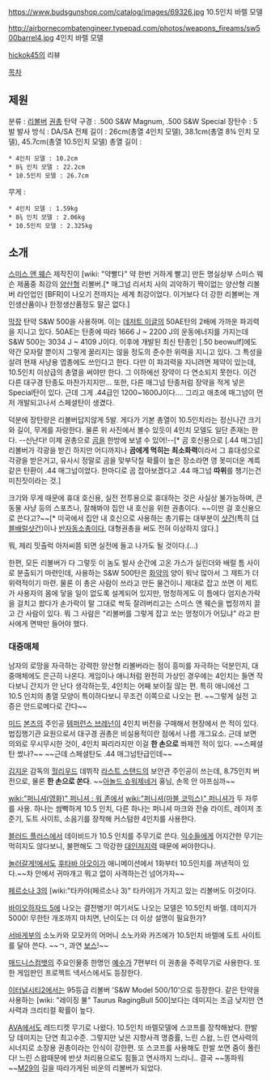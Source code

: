 https://www.budsgunshop.com/catalog/images/69326.jpg
10.5인치 바렐 모델

http://airbornecombatengineer.typepad.com/photos/weapons_fireams/sw500barrel4.jpg
4인치 바렐 모델

{{{#!html
<object width="560" height="315"><param name="movie" value="//www.youtube.com/v/J-FG9ZKerGM?hl=ko_KR&amp;version=3"></param><param name="allowFullScreen" value="true"></param><param name="allowscriptaccess" value="always"></param><embed src="//www.youtube.com/v/J-FG9ZKerGM?hl=ko_KR&amp;version=3" type="application/x-shockwave-flash" width="560" height="315" allowscriptaccess="always" allowfullscreen="true"></embed></object>}}}
[[hickok45]]의 리뷰

[[목차]]

== 제원 ==
분류 : [[리볼버]] [[권총]]
탄약 구경 : .500 S&W Magnum, .500 S&W Special
장탄수 : 5발
발사 방식 : DA/SA
전체 길이 : 26cm(총열 4인치 모델), 38.1cm(총열 8¾ 인치 모델), 45.7cm(총열 10.5인치 모델) 
총열 길이 : 
 * 4인치 모델 : 10.2cm
 * 8¾ 인치 모델 : 22.2cm
 * 10.5인치 모델 : 26.7cm 
무게 : 
 * 4인치 모델 : 1.59kg
 * 8¾ 인치 모델 : 2.06kg
 * 10.5인치 모델 : 2.325kg 

== 소개 ==
[[스미스 앤 웨슨]] 제작진이 [wiki: "약빨다" 약 한번 거하게 빨고] 만든 명실상부 스미스 웨슨 제품중 최강의 [[양산형]] 리볼버.[* 매그넘 리서치 사의 괴악하기 짝이없는 양산형 리볼버 라인업인 [BFR]이 나오기 전까지는 세계 최강이었다. 이거보다 더 강한 리볼버는 개인생산품이나 한정생산품정도 말곤 없다.]

[[막장]] 탄약 S&W 500을 사용하며. 이는 [[데저트 이글]]의 50AE탄의 2배에 가까운 파괴력을 지니고 있다. 50AE는 탄종에 따라 1666 J ~ 2200 J의 운동에너지를 가지는데 S&W 500는 3034 J ~ 4109 J이다. 이후에 개발된 최신 탄종인 [.50 beowulf]에도 약간 모자랄 뿐이지 그렇게 꿀리지는 않을 정도의 준수한 위력을 지니고 있다. 그 특성을 살려 현재 사냥용 엽총에도 쓰인다고 한다. 다만 이 파괴력을 지니려면 제약이 있는데, 10.5인치 이상급의 총열을 써야만 한다. 그 이하에선 장약이 다 연소되지 못한다. 이건 다른 대구경 탄종도 마찬가지지만... 또한, 다른 매그넘 탄종처럼 장약을 적게 넣은 Special탄이 있다. 근데 그게 .44급인 1200~1600J이다…. 그리고 애초에 매그넘이 먼저 개발되고나서 스페셜탄이 생겼다.

덕분에 장탄량은 리볼버답지않게 5발. 게다가 기본 총열이 10.5인치라는 정신나간 크기와 길이, 무게를 자랑한다. 물론 위 사진에서 볼수 있듯이 4인치 모델도 일단 존재는 한다. --신난다! 이제 권총으로 [[곰]]을 한방에 보낼 수 있어!--[* 곰 호신용으로 [.44 매그넘] 리볼버가 각광을 받긴 하지만 어디까지나 '''곰에게 먹히는 최소화력'''이라서 그 휴대성으로 각광을 받은거고, 유사시 정말로 곰을 맞부닥칠 확률이 높은 장소라면 영 못미더운 계륵같은 탄환이 .44 매그넘이었다. 한마디로 곰 잡아보겠다고 .44 매그넘 '''따위'''를 챙기는건 미친짓이라는 것.]

크기와 무게 때문에 휴대 호신용, 실전 전투용으로 휴대하는 것은 사실상 불가능하며, 큰 동물 사냥 등의 스포츠나, 잘해봐야 집안 내 호신을 위한 권총이다. ~~이딴 걸 호신용으로 쓴다고?~~[* 미국에서 집안 내 호신으로 사용하는 총기류는 대부분이 [[샷건]](특히 [[더블배럴샷건]])이나 [[반자동소총]]이다, 대형권총을 써도 전혀 이상하지 않다.]

{{{#!html
<iframe width="853" height="480" src="//www.youtube.com/embed/nOzyqiT1FFA" frameborder="0" allowfullscreen></iframe>
}}}

뭐, 제리 밋츌럭 아저씨쯤 되면 실전에 들고 나가도 될 것이다.(...)

한편, 모든 리볼버가 다 그렇듯 이 놈도 발사 순간에 고온 가스가 실린더와 배럴 틈 사이로 분출되기 마련인데, 사용하는 S&W 500탄은 [[화약]]의 양이 워낙 많아서 그 제트가 더 위력적이기 마련. 물론 이 총은 사람이 쓰라고 만든 물건이니 제대로 잡고 쏘면 이 제트가 사용자의 몸에 닿을 일이 없도록 설계되어 있지만, 멍청하게도 이 틈에다 엄지손가락을 걸치고 쐈다가 손가락이 말 그대로 싹둑 잘려버리고는 스미스 앤 웨슨을 법정까지 끌고 간 사람이 있다. 뭐 그 사람은 "리볼버를 그렇게 잡고 쏘는 멍청이가 어딨냐" 라고 판사에게 면박만 들어야 했다.



=== 대중매체 ===
남자의 로망을 자극하는 강력한 양산형 리볼버라는 점이 흥미를 자극하는 덕분인지, 대중매체에도 은근히 나온다. 게임이나 애니처럼 완전히 가상인 경우에는 4인치는 들면 작다보니 간지가 안 난다 생각하는듯, 4인치는 어째 보이질 않는 편. 특히 애니에선 그 10.5 인치의 총열 모양이 특이하다보니 무조건 이쪽으로 나오는 편. ~~그렇게 실전 고증은 안드로메다로 간다~~

[[미드]] [[본즈]]의 주인공 [[템퍼런스 브레넌]]이 4인치 버전을 구매해서 현장에서 쓴 적이 있다. 법집행기관 요원으로서 대구경 권총은 비실용적이란 점에서 나름 개그요소. 근데 보면 의외로 무시무시한 것이, 4인치 짜리라지만 이걸 '''한 손으로''' 쏴제낀 적이 있다. ~~스페셜탄 썼나?~~ ~~근데 스페셜탄도 .44 매그넘탄급인데~~

[[김지운]] 감독의 [[헐리우드]] 데뷔작 [[라스트 스탠드]]의 보안관 주인공이 쓰는데, 8.75인치 버전으로, 물론 '''한 손으로 쏜다'''. ~~[[아놀드 슈워제네거]] 횽님, 손목 안 아프심까~~

[[wiki:"퍼니셔(영화)" 퍼니셔 : 워 존]]에서 [[wiki:"퍼니셔(마블 코믹스)" 퍼니셔]]가 두 자루를 사용. 하나는 쌈빡하게 10.5 인치, 다른 하나는 퍼니셔 마크와 전술 라이트, 레이저 조준기, 도트 사이트, 소음기를 장착해 커스텀한 4인치를 사용한다.

[[블러드 플러스]]에서 데이비드가 10.5 인치를 주무기로 쓴다. [[익수]]들에게 어지간한 무기는 먹히지도 않다보니, 불편해도 그 막강한 [[대인저지력]] 때문에 써야한다나.

[[놀러갈게!]]에서도 [[후타바 아오이]]가 애니메이션에서 1화부터 10.5인치를 꺼낸적이 있다.~~차 안에서 귀마개고 뭐고 없이 사격하는건 넘어가자~~

[[페르소나 3]]의 [wiki:"타카야(페르소나 3)" 타카야]가 가지고 있는 리볼버도 이것이다.

[[바이오하자드 5]]에 나오는 결전병기! 여기서도 나오는 모델은 10.5인치 바렐. 데미지가 5000! 무한탄 개조까지 마치면, 
난이도는 더 이상 설명이 필요한가?

[[서바게부]]의 소노카와 모모카의 어머니 소노카와 카즈에가 10.5인치 바렐에 도트 사이트를 달아 쓴다. ~~ㄱ, 과연 [[더 보스|보스]]!~~

[[매드니스컴뱃]]의 주요인물중 한명인 [[예수(매드니스컴뱃)|예수]]가 7편부터 이 권총을 주력무기로 사용한다. 또한 게임판인 프로젝트 넥서스에서도 등장한다.

[[이터널시티2]]에서는 95등급 리볼버 'S&W Model 500/10'으로 등장한다. 같은 탄약을 사용하는 [wiki: "레이징 불" Taurus RagingBull 500]보다는 데미지는 조금 낮지만 연사력과 크리티컬 확률이 높다.

[[AVA]]에서도 레드티켓 무기로 나왔다. 10.5인치 바렐모델에 스코프를 장착해놨다. 한발당 데미지는 단연 최고수준. 그렇지만 낮은 지향사격 명중률, 느린 스왑, 느린 연사력의 시너지로 소장용 권총이라는 인식이 강한편. 또 스코프를 사용해도 한발 쏘면 줌이 풀린다! 느린 스왑때문에 반샷 처리용으로도 힘들고 연사까지 느리니.. 결국 ~~똥파워~~[[M29]]의 길을 따라가게된 비운의 리볼버가 되었다.
